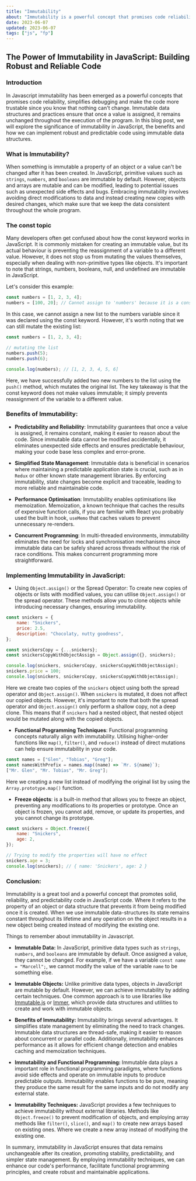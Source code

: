 ```yaml
---
title: "Immutability"
about: "Immutability is a powerful concept that promises code reliability, simplifies debugging and make the code more trustable since you know that nothing can't change."
date: 2023-06-07
updated: 2023-06-07
tags: ["js", "fp"]
---
```


## The Power of Immutability in JavaScript: Building Robust and Reliable Code

### Introduction

In Javascript immutability has been emerged as a powerful concepts that promises code reliability, simplifies debugging and make the code more trustable since you know that nothing can't change.
Immutable data structures and practices ensure that once a value is assigned, it remains unchanged throughout the execution of the program. In this blog post, we will explore the significance of immutability in JavaScript, the benefits and how we can implement robust and predictable code using immutable data structures.

### What is Immutability?

When something is immutable a property of an object or a value can't be changed after it has been created.
In JavaScript, primitive values such as `strings`, `numbers`, and `booleans` are immutable by default. However, objects and arrays are mutable and can be modified, leading to potential issues such as unexpected side effects and bugs. Embracing immutability involves avoiding direct modifications to data and instead creating new copies with desired changes, which make sure that we keep the data consistent throughout the whole program.

### The const topic

Many developers often get confused about how the const keyword works in JavaScript. It is commonly mistaken for creating an immutable value, but its actual behaviour is preventing the reassignment of a variable to a different value. However, it does not stop us from mutating the values themselves, especially when dealing with non-primitive types like objects. It's important to note that strings, numbers, booleans, null, and undefined are immutable in JavaScript.

Let's consider this example:

```js showLineNumbers
const numbers = [1, 2, 3, 4];
numbers = [100, 20]; // Cannot assign to 'numbers' because it is a constant
```

In this case, we cannot assign a new list to the numbers variable since it was declared using the const keyword. However, it's worth noting that we can still mutate the existing list:

```js showLineNumbers
const numbers = [1, 2, 3, 4];

// mutating the list
numbers.push(5);
numbers.push(6);

console.log(numbers); // [1, 2, 3, 4, 5, 6]
```

Here, we have successfully added two new numbers to the list using the `push()` method, which mutates the original list. The key takeaway is that the const keyword does not make values immutable; it simply prevents reassignment of the variable to a different value.

### Benefits of Immutability:

- **Predictability and Reliability**: Immutability guarantees that once a value is assigned, it remains constant, making it easier to reason about the code. Since immutable data cannot be modified accidentally, it eliminates unexpected side effects and ensures predictable behaviour, making your code base less complex and error-prone.

- **Simplified State Management**: Immutable data is beneficial in scenarios where maintaining a predictable application state is crucial, such as in `Redux` or other known state management libraries. By enforcing immutability, state changes become explicit and traceable, leading to more reliable and maintainable code.

- **Performance Optimisation**: Immutability enables optimisations like memoization. Memoization, a known technique that caches the results of expensive function calls, if you are familiar with React you probably used the built in hook, `useMemo` that caches values to prevent unnecessary re-renders.

- **Concurrent Programming**: In multi-threaded environments, immutability eliminates the need for locks and synchronisation mechanisms since immutable data can be safely shared across threads without the risk of race conditions. This makes concurrent programming more straightforward.

### Implementing Immutability in JavaScript:

- Using `Object.assign()` or the Spread Operator: To create new copies of objects or lists with modified values, you can utilise `Object.assign()` or the spread operator. These methods allow you to clone objects while introducing necessary changes, ensuring immutability.

```js showLineNumbers {11}
const snickers = {
	name: "Snickers",
	price: 2.5,
	description: "Chocolaty, nutty goodness",
};

const snickersCopy = {...snickers};
const snickersCopyWithObjectAssign = Object.assign({}, snickers);

console.log(snickers, snickersCopy, snickersCopyWithObjectAssign);
snickers.price = 100;
console.log(snickers, snickersCopy, snickersCopyWithObjectAssign);
```

Here we create two copies of the `snickers` object using both the spread operator and `Object.assign()`. When `snickers` is mutated, it does not affect our copied objects.
However, it's important to note that both the spread operator and `Object.assign()` only perform a shallow copy, not a deep clone. This means that if `snickers` had a nested object, that nested object would be mutated along with the copied objects.

- **Functional Programming Techniques**: Functional programming concepts naturally align with immutability. Utilising higher-order functions like `map()`, `filter()`, and `reduce()` instead of direct mutations can help ensure immutability in your code.

```js showLineNumbers
const names = ["Glen", "Tobias", "Greg"];
const namesWithPrefix = names.map((name) => `Mr. ${name}`);
["Mr. Glen", "Mr. Tobias", "Mr. Greg"];
```

Here we creating a new list instead of modifying the original list by using the `Array.prototype.map()` function.

- **Freeze objects**: is a built-in method that allows you to freeze an object, preventing any modifications to its properties or prototype. Once an object is frozen, you cannot add, remove, or update its properties, and you cannot change its prototype.

```js showLineNumbers {7}
const snickers = Object.freeze({
	name: "Snickers",
	age: 2,
});

// Trying to modify the properties will have no effect
snickers.age = 3;
console.log(snickers); // { name: 'Snickers', age: 2 }
```

### Conclusion:

Immutability is a great tool and a powerful concept that promotes solid, reliability, and predictability code in JavaScript code. Where it refers to the property of an object or data structure that prevents it from being modified once it is created. When we use immutable data-structures its state remains constant throughout its lifetime and any operation on the object results in a new object being created instead of modifying the existing one.

Things to remember about immutability in Javascript.

- **Immutable Data:** In JavaScript, primitive data types such as `strings`, `numbers`, and `booleans` are immutable by default.
  Once assigned a value, they cannot be changed.
  For example, if we have a variable `const name = "Marcell";`, we cannot modify the value of the variable `name` to be something else.

- **Immutable Objects:** Unlike primitive data types, objects in JavaScript are mutable by default. However, we can achieve immutability by adding certain techniques. One common approach is to use libraries like [Immutable.js](https://immutable-js.com/) or [Immer](https://immerjs.github.io/immer/), which provide data structures and utilities to create and work with immutable objects.

- **Benefits of Immutability:** Immutability brings several advantages.
  It simplifies state management by eliminating the need to track changes.
  Immutable data structures are thread-safe, making it easier to reason about concurrent or parallel code. Additionally, immutability enhances performance as it allows for efficient change detection and enables caching and memoization techniques.

- **Immutability and Functional Programming:** Immutable data plays a important role in functional programming paradigms, where functions avoid side effects and operate on immutable inputs to produce predictable outputs. Immutability enables functions to be pure, meaning they produce the same result for the same inputs and do not modify any external state.

- **Immutability Techniques:** JavaScript provides a few techniques to achieve immutability without external libraries. Methods like `Object.freeze()` to prevent modification of objects, and employing array methods like `filter()`, `slice()`, and `map()` to create new arrays based on existing ones. Where we create a new array instead of modifying the existing one.

In summary, immutability in JavaScript ensures that data remains unchangeable after its creation, promoting stability, predictability, and simpler state management. By employing immutability techniques, we can enhance our code's performance, facilitate functional programming principles, and create robust and maintainable applications.
